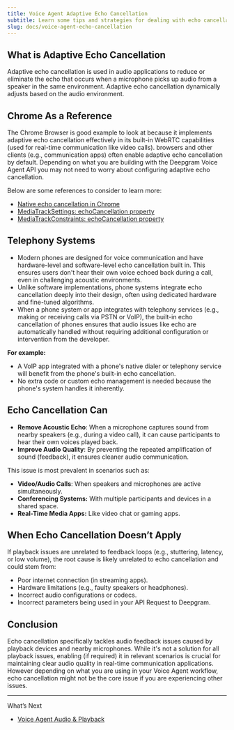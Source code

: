 ```yaml
---
title: Voice Agent Adaptive Echo Cancellation
subtitle: Learn some tips and strategies for dealing with echo cancellation.
slug: docs/voice-agent-echo-cancellation
---
```



## What is Adaptive Echo Cancellation

Adaptive echo cancellation is used in audio applications to reduce or eliminate the echo that occurs when a microphone picks up audio from a speaker in the same environment. Adaptive echo cancellation dynamically adjusts based on the audio environment.

## Chrome As a Reference

The Chrome Browser is good example to look at because it implements adaptive echo cancellation effectively in its built-in WebRTC capabilities (used for real-time communication like video calls). browsers and other clients (e.g., communication apps) often enable adaptive echo cancellation by default. Depending on what you are building with the Deepgram Voice Agent API you may not need to worry about configuring adaptive echo cancellation.

Below are some references to consider to learn more:

* [Native echo cancellation in Chrome](https://developer.chrome.com/blog/more-native-echo-cancellation/?utm_source=chatgpt.com)
* [MediaTrackSettings: echoCancellation property](https://developer.mozilla.org/en-US/docs/Web/API/MediaTrackSettings/echoCancellation?)
* [MediaTrackConstraints: echoCancellation property](https://developer.mozilla.org/en-US/docs/Web/API/MediaTrackConstraints/echoCancellation?)

## Telephony Systems

* Modern phones are designed for voice communication and have hardware-level and software-level echo cancellation built in. This ensures users don't hear their own voice echoed back during a call, even in challenging acoustic environments.
* Unlike software implementations, phone systems integrate echo cancellation deeply into their design, often using dedicated hardware and fine-tuned algorithms.
* When a phone system or app integrates with telephony services (e.g., making or receiving calls via PSTN or VoIP), the built-in echo cancellation of phones ensures that audio issues like echo are automatically handled without requiring additional configuration or intervention from the developer.

**For example:**

* A VoIP app integrated with a phone's native dialer or telephony service will benefit from the phone's built-in echo cancellation.
* No extra code or custom echo management is needed because the phone's system handles it inherently.

## Echo Cancellation Can

* **Remove Acoustic Echo**: When a microphone captures sound from nearby speakers (e.g., during a video call), it can cause participants to hear their own voices played back.
* **Improve Audio Quality**: By preventing the repeated amplification of sound (feedback), it ensures cleaner audio communication.

This issue is most prevalent in scenarios such as:

* **Video/Audio Calls**: When speakers and microphones are active simultaneously.
* **Conferencing Systems:** With multiple participants and devices in a shared space.
* **Real-Time Media Apps:** Like video chat or gaming apps.

## When Echo Cancellation Doesn’t Apply

If playback issues are unrelated to feedback loops (e.g., stuttering, latency, or low volume), the root cause is likely unrelated to echo cancellation and could stem from:

* Poor internet connection (in streaming apps).
* Hardware limitations (e.g., faulty speakers or headphones).
* Incorrect audio configurations or codecs.
* Incorrect parameters being used in your API Request to Deepgram.

## Conclusion

Echo cancellation specifically tackles audio feedback issues caused by playback devices and nearby microphones. While it's not a solution for all playback issues, enabling (if required) it in relevant scenarios is crucial for maintaining clear audio quality in real-time communication applications. However depending on what you are using in your Voice Agent workflow, echo cancellation might not be the core issue if you are experiencing other issues.

***

What’s Next

* [Voice Agent Audio & Playback](/docs/voice-agent-audio-playback)
